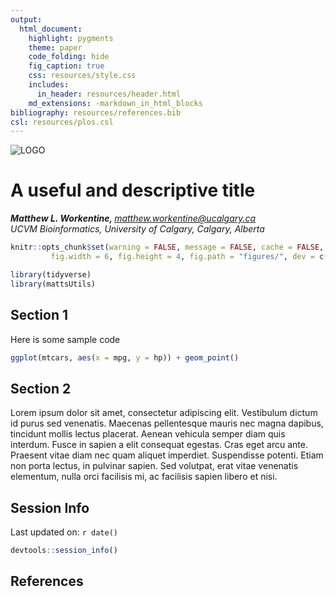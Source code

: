 ```yaml
---
output:
  html_document:
    highlight: pygments
    theme: paper
    code_folding: hide
    fig_caption: true
    css: resources/style.css
    includes:
      in_header: resources/header.html
    md_extensions: -markdown_in_html_blocks
bibliography: resources/references.bib
csl: resources/plos.csl
---
```


<div class="page-header">

  <img class="center-block" src="resources/UC-vet_med-rgb-400.png" alt="LOGO">
      
  <h1>A useful and descriptive title</h1>

  <address>
    <strong>Matthew L. Workentine, </strong><a href="mailto:">matthew.workentine@ucalgary.ca</a><br>
    UCVM Bioinformatics, University of Calgary, Calgary, Alberta<br>
  </address>

</div>

```r
knitr::opts_chunk$set(warning = FALSE, message = FALSE, cache = FALSE, 
         fig.width = 6, fig.height = 4, fig.path = "figures/", dev = c("png", "pdf"))
```
```r
library(tidyverse)
library(mattsUtils)
```





## Section 1

Here is some sample code
```r
ggplot(mtcars, aes(x = mpg, y = hp)) + geom_point()
```

## Section 2

Lorem ipsum dolor sit amet, consectetur adipiscing elit. Vestibulum dictum id purus sed venenatis. Maecenas pellentesque mauris nec magna dapibus, tincidunt mollis lectus placerat. Aenean vehicula semper diam quis interdum. Fusce in sapien a elit consequat egestas. Cras eget arcu ante. Praesent vitae diam nec quam aliquet imperdiet. Suspendisse potenti. Etiam non porta lectus, in pulvinar sapien. Sed volutpat, erat vitae venenatis elementum, nulla orci facilisis mi, ac facilisis sapien libero et nisi.


## Session Info
Last updated on: `r date()`  

```r
devtools::session_info()
```

## References
